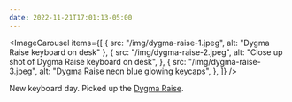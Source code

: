 ```yaml
---
date: 2022-11-21T17:01:13-05:00
---
```


<ImageCarousel
  items={[
    { src: "/img/dygma-raise-1.jpeg", alt: "Dygma Raise keyboard on desk" },
    {
      src: "/img/dygma-raise-2.jpeg",
      alt: "Close up shot of Dygma Raise keyboard on desk",
    },
    {
      src: "/img/dygma-raise-3.jpeg",
      alt: "Dygma Raise neon blue glowing keycaps",
    },
  ]}
/>

New keyboard day. Picked up the [Dygma Raise](https://dygma.com/pages/raise).
